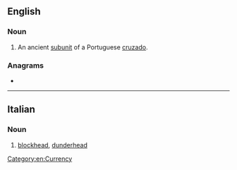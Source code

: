 ==English==

===Noun===
{{en-noun}}

# An ancient [[subunit]] of a Portuguese [[cruzado]].

===Anagrams===
* {{anagrams|en|a=eenostt|Steeton}}

[[Category:en:Currency]]

----

==Italian==

===Noun===
{{it-noun|m|f=testona}}

# [[blockhead]], [[dunderhead]]